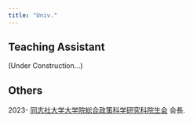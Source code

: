 ```yaml
---
title: "Univ."
---
```


## Teaching Assistant

(Under Construction...)

## Others

2023- [同志社大学大学院総合政策科学研究科院生会](https://sites.google.com/view/doshisha-sosei) 会長.